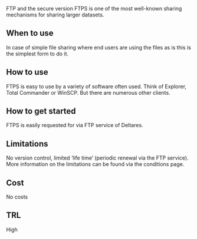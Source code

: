FTP and the secure version FTPS is one of the most well-known sharing mechanisms for sharing larger datasets. 

## When to use

In case of simple file sharing where end users are using the files as is this is the simplest form to do it. 

## How to use

FTPS is easy to use by a variety of software often used. Think of Explorer, Total Commander or WinSCP. But there are numerous other clients. 

## How to get started

FTPS is easily requested for via FTP service of Deltares.

## Limitations

No version control, limited ‘life time’ (periodic renewal via the FTP service). More information on the limitations can be found via the conditions page.

## Cost

No costs

## TRL

High
